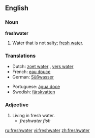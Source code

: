 ==English==

===Noun===
'''freshwater'''

# Water that is not salty; [[fresh water]].

===Translations===
{{top}}
*Dutch: [[zoet water]] {{n}}, [[vers water]] {{n}}
*French: [[eau douce]] {{f}}
*German: [[Süßwasser]] {{n}}
{{mid}}
*Portuguese: [[água doce]] {{f}}
*Swedish: [[färskvatten]]
{{bottom}}

===Adjective===
{{en-adj|-}}

# Living in fresh water.
#*''freshwater fish''

[[ru:freshwater]]
[[vi:freshwater]]
[[zh:freshwater]]